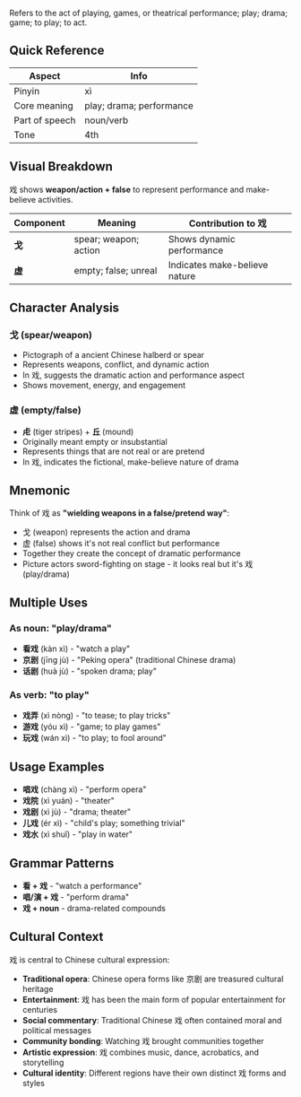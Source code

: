 Refers to the act of playing, games, or theatrical performance; play; drama; game; to play; to act.

## Quick Reference

| Aspect         | Info                     |
| -------------- | ------------------------ |
| Pinyin         | xì                       |
| Core meaning   | play; drama; performance |
| Part of speech | noun/verb                |
| Tone           | 4th                      |

## Visual Breakdown

戏 shows **weapon/action + false** to represent performance and make-believe activities.

| Component | Meaning               | Contribution to 戏             |
| --------- | --------------------- | ------------------------------ |
| **戈**    | spear; weapon; action | Shows dynamic performance      |
| **虚**    | empty; false; unreal  | Indicates make-believe nature  |

## Character Analysis

### 戈 (spear/weapon)

- Pictograph of a ancient Chinese halberd or spear
- Represents weapons, conflict, and dynamic action
- In 戏, suggests the dramatic action and performance aspect
- Shows movement, energy, and engagement

### 虚 (empty/false)

- **虍** (tiger stripes) + **丘** (mound)
- Originally meant empty or insubstantial
- Represents things that are not real or are pretend
- In 戏, indicates the fictional, make-believe nature of drama

## Mnemonic

Think of 戏 as **"wielding weapons in a false/pretend way"**:

- 戈 (weapon) represents the action and drama
- 虚 (false) shows it's not real conflict but performance
- Together they create the concept of dramatic performance
- Picture actors sword-fighting on stage - it looks real but it's 戏 (play/drama)

## Multiple Uses

### As noun: "play/drama"

- **看戏** (kàn xì) - "watch a play"
- **京剧** (jīng jù) - "Peking opera" (traditional Chinese drama)
- **话剧** (huà jù) - "spoken drama; play"

### As verb: "to play"

- **戏弄** (xì nòng) - "to tease; to play tricks"
- **游戏** (yóu xì) - "game; to play games"
- **玩戏** (wán xì) - "to play; to fool around"

## Usage Examples

- **唱戏** (chàng xì) - "perform opera"
- **戏院** (xì yuán) - "theater"
- **戏剧** (xì jù) - "drama; theater"
- **儿戏** (ér xì) - "child's play; something trivial"
- **戏水** (xì shuǐ) - "play in water"

## Grammar Patterns

- **看 + 戏** - "watch a performance"
- **唱/演 + 戏** - "perform drama"
- **戏 + noun** - drama-related compounds

## Cultural Context

戏 is central to Chinese cultural expression:

- **Traditional opera**: Chinese opera forms like 京剧 are treasured cultural heritage
- **Entertainment**: 戏 has been the main form of popular entertainment for centuries
- **Social commentary**: Traditional Chinese 戏 often contained moral and political messages
- **Community bonding**: Watching 戏 brought communities together
- **Artistic expression**: 戏 combines music, dance, acrobatics, and storytelling
- **Cultural identity**: Different regions have their own distinct 戏 forms and styles
